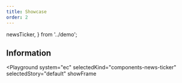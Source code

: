 ```yaml
---
title: Showcase
order: 2
---
```


  newsTicker,
} from '../demo';

## Information

<Playground
  system="ec"
  selectedKind="components-news-ticker"
  selectedStory="default"
  showFrame
>
  <Html markup={newsTicker} />
</Playground>
